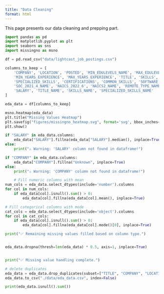```yaml
---
title: "Data Cleaning"
format: html
---
```


This page presents our data cleaning and prepping part.

```python
import pandas as pd
import matplotlib.pyplot as plt
import seaborn as sns
import missingno as msno

df = pd.read_csv("data/lightcast_job_postings.csv")

columns_to_keep = [
    'COMPANY', 'LOCATION', 'POSTED', 'MIN_EDULEVELS_NAME', 'MAX_EDULEVELS_NAME',
    'MIN_YEARS_EXPERIENCE', 'MAX_YEARS_EXPERIENCE', 'TITLE', 'SKILLS',
    'SPECIALIZED_SKILLS', 'CERTIFICATIONS', 'COMMON_SKILLS', 'SOFTWARE_SKILLS',
    'SOC_2021_4_NAME', 'NAICS_2022_6', 'NAICS2_NAME', 'REMOTE_TYPE_NAME',
    'SALARY', 'TITLE_NAME', 'SKILLS_NAME', 'SPECIALIZED_SKILLS_NAME'
]

eda_data = df[columns_to_keep]

```

```python
msno.heatmap(eda_data)
plt.title("Missing Values Heatmap")
plt.savefig("figures/missingno_heatmap.svg", format='svg', bbox_inches='tight')
plt.show()

```

```python
if "SALARY" in eda_data.columns:
    eda_data["SALARY"].fillna(eda_data["SALARY"].median(), inplace=True)
else:
    print("⚠️ Warning: 'SALARY' column not found in dataframe!")

if "COMPANY" in eda_data.columns:
    eda_data["COMPANY"].fillna("Unknown", inplace=True)
else:
    print("⚠️ Warning: 'COMPANY' column not found in dataframe!")

    # Fill numeric columns with mean
num_cols = eda_data.select_dtypes(include='number').columns
for col in num_cols:
    if eda_data[col].isnull().sum() > 0:
        eda_data[col].fillna(eda_data[col].mean(), inplace=True)

# Fill categorical columns with mode
cat_cols = eda_data.select_dtypes(include='object').columns
for col in cat_cols:
    if eda_data[col].isnull().sum() > 0:
        eda_data[col].fillna(eda_data[col].mode()[0], inplace=True)

print("✅ Remaining missing values filled based on column type.")


eda_data.dropna(thresh=len(eda_data) * 0.5, axis=1, inplace=True)


print("✅ Missing value handling complete.")

# delete duplicates
eda_data = eda_data.drop_duplicates(subset=["TITLE", "COMPANY", "LOCATION", "POSTED"])
eda_data.to_csv("./data/eda_data.csv", index=False)

print(eda_data.isnull().sum())
```

